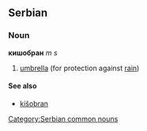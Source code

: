 ==Serbian==
===Noun===
'''кишобран''' ''m s''
#[[umbrella]] (for protection against [[rain]])
====See also====
*[[kišobran]]
[[Category:Serbian common nouns]]